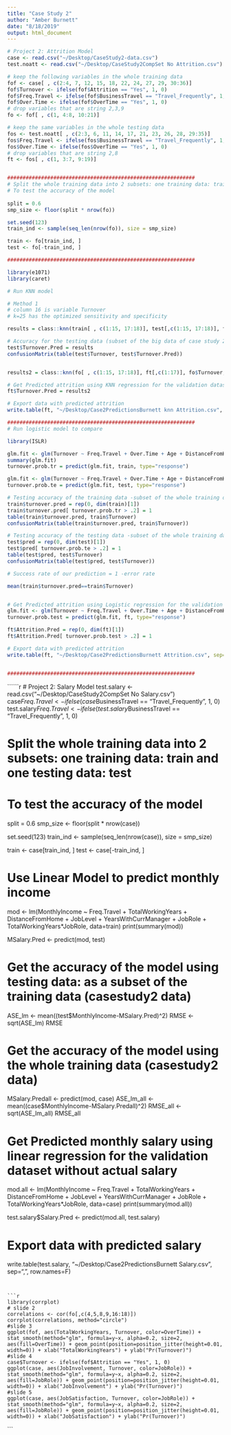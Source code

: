 ```yaml
---
title: "Case Study 2"
author: "Amber Burnett"
date: "8/18/2019"
output: html_document
---
```


```r
# Project 2: Attrition Model
case <- read.csv("~/Desktop/CaseStudy2-data.csv")
test.noatt <- read.csv("~/Desktop/CaseStudy2CompSet No Attrition.csv")

# keep the following variables in the whole training data
fof <- case[ , c(2:4, 7, 12, 15, 18, 22, 24, 27, 29, 30:36)]
fof$Turnover <- ifelse(fof$Attrition == "Yes", 1, 0)
fof$Freq.Travel <- ifelse(fof$BusinessTravel == "Travel_Frequently", 1, 0)
fof$Over.Time <- ifelse(fof$OverTime == "Yes", 1, 0)
# drop variables that are string 2,3,9
fo <- fof[ , c(1, 4:8, 10:21)]

# keep the same variables in the whole testing data
fos <- test.noatt[ , c(2:3, 6, 11, 14, 17, 21, 23, 26, 28, 29:35)]
fos$Freq.Travel <- ifelse(fos$BusinessTravel == "Travel_Frequently", 1, 0)
fos$Over.Time <- ifelse(fos$OverTime == "Yes", 1, 0)
# drop variables that are string 2,8
ft <- fos[ , c(1, 3:7, 9:19)]


#############################################################
# Split the whole training data into 2 subsets: one training data: train and one testing data: test
# To test the accuracy of the model
 
split = 0.6 
smp_size <- floor(split * nrow(fo))

set.seed(123)
train_ind <- sample(seq_len(nrow(fo)), size = smp_size)

train <- fo[train_ind, ]
test <- fo[-train_ind, ]

#############################################################

library(e1071)
library(caret)

# Run KNN model 

# Method 1
# column 16 is variable Turnover
# k=25 has the optimized sensitivity and specificity

results = class::knn(train[ , c(1:15, 17:18)], test[,c(1:15, 17:18)], train$Turnover, k=25)

# Accuracy for the testing data (subset of the big data of case study 2)
test$Turnover.Pred = results
confusionMatrix(table(test$Turnover, test$Turnover.Pred))


results2 = class::knn(fo[ , c(1:15, 17:18)], ft[,c(1:17)], fo$Turnover, k=25)

# Get Predicted attrition using KNN regression for the validation dataset without actual attrition
ft$Turnover.Pred = results2

# Export data with predicted attrition
write.table(ft, "~/Desktop/Case2PredictionsBurnett knn Attrition.csv", sep=",", row.names=F)

#############################################################
# Run logistic model to compare

library(ISLR)

glm.fit <- glm(Turnover ~ Freq.Travel + Over.Time + Age + DistanceFromHome+ EnvironmentSatisfaction + JobInvolvement + JobSatisfaction + NumCompaniesWorked + RelationshipSatisfaction + StockOptionLevel + TotalWorkingYears + WorkLifeBalance + YearsSinceLastPromotion, data = train, family = binomial)
summary(glm.fit)
turnover.prob.tr = predict(glm.fit, train, type="response")

glm.fit <- glm(Turnover ~ Freq.Travel + Over.Time + Age + DistanceFromHome+ EnvironmentSatisfaction + JobInvolvement + JobSatisfaction + NumCompaniesWorked + RelationshipSatisfaction + StockOptionLevel + TotalWorkingYears + WorkLifeBalance + YearsSinceLastPromotion, data = test, family = binomial)
turnover.prob.te = predict(glm.fit, test, type="response")

# Testing accuracy of the training data -subset of the whole training data (casestudy2data)
train$turnover.pred = rep(0, dim(train)[1])
train$turnover.pred[ turnover.prob.tr > .2] = 1
table(train$turnover.pred, train$Turnover)
confusionMatrix(table(train$turnover.pred, train$Turnover))

# Testing accuracy of the testing data -subset of the whole training data (casestudy2data)
test$pred = rep(0, dim(test)[1])
test$pred[ turnover.prob.te > .2] = 1
table(test$pred, test$Turnover)
confusionMatrix(table(test$pred, test$Turnover))

# Success rate of our prediction = 1 -error rate

mean(train$turnover.pred==train$Turnover)


# Get Predicted attrition using Logistic regression for the validation dataset without actual attrition
glm.fit <- glm(Turnover ~ Freq.Travel + Over.Time + Age + DistanceFromHome+ EnvironmentSatisfaction + JobInvolvement + JobSatisfaction + NumCompaniesWorked + RelationshipSatisfaction + StockOptionLevel + TotalWorkingYears + WorkLifeBalance + YearsSinceLastPromotion, data = fo, family = binomial)
turnover.prob.test = predict(glm.fit, ft, type="response")

ft$Attrition.Pred = rep(0, dim(ft)[1])
ft$Attrition.Pred[ turnover.prob.test > .2] = 1

# Export data with predicted attrition
write.table(ft, "~/Desktop/Case2PredictionsBurnett Attrition.csv", sep=",", row.names=F)


#############################################################
```




``````r
# Project 2: Salary Model
test.salary <- read.csv("~/Desktop/CaseStudy2CompSet No Salary.csv")
case$Freq.Travel <- ifelse(case$BusinessTravel == "Travel_Frequently", 1, 0)
test.salary$Freq.Travel <- ifelse(test.salary$BusinessTravel == "Travel_Frequently", 1, 0)


#############################################################
# Split the whole training data into 2 subsets: one training data: train and one testing data: test
# To test the accuracy of the model
 
split = 0.6 
smp_size <- floor(split * nrow(case))

set.seed(123)
train_ind <- sample(seq_len(nrow(case)), size = smp_size)

train <- case[train_ind, ]
test <- case[-train_ind, ]

#############################################################
# Use Linear Model to predict monthly income


mod <- lm(MonthlyIncome ~ Freq.Travel + TotalWorkingYears + DistanceFromHome + JobLevel + YearsWithCurrManager + JobRole + TotalWorkingYears*JobRole, data=train)
print(summary(mod))

MSalary.Pred <- predict(mod, test)

# Get the accuracy of the model using testing data: as a subset of the training data (casestudy2 data)
ASE_lm <- mean((test$MonthlyIncome-MSalary.Pred)^2)
RMSE <- sqrt(ASE_lm)
RMSE

# Get the accuracy of the model using the whole training data (casestudy2 data)
MSalary.Predall <- predict(mod, case)
ASE_lm_all <- mean((case$MonthlyIncome-MSalary.Predall)^2)
RMSE_all <- sqrt(ASE_lm_all)
RMSE_all

# Get Predicted monthly salary using linear regression for the validation dataset without actual salary

mod.all <- lm(MonthlyIncome ~ Freq.Travel + TotalWorkingYears + DistanceFromHome + JobLevel + YearsWithCurrManager + JobRole + TotalWorkingYears*JobRole, data=case)
print(summary(mod.all))

test.salary$Salary.Pred <- predict(mod.all, test.salary)

# Export data with predicted salary
write.table(test.salary, "~/Desktop/Case2PredictionsBurnett Salary.csv", sep=",", row.names=F)

#############################################################
```


```r
library(corrplot)
# slide 2
correlations <- cor(fo[,c(4,5,8,9,16:18)])
corrplot(correlations, method="circle")
#slide 3
ggplot(fof, aes(TotalWorkingYears, Turnover, color=OverTime)) + stat_smooth(method="glm", formula=y~x, alpha=0.2, size=2, aes(fill=OverTime)) + geom_point(position=position_jitter(height=0.01, width=0)) + xlab("TotalWorkingYears") + ylab("Pr(Turnover)")
#slide 4
case$Turnover <- ifelse(fof$Attrition == "Yes", 1, 0)
ggplot(case, aes(JobInvolvement, Turnover, color=JobRole)) + stat_smooth(method="glm", formula=y~x, alpha=0.2, size=2, aes(fill=JobRole)) + geom_point(position=position_jitter(height=0.01, width=0)) + xlab("JobInvolvement") + ylab("Pr(Turnover)")
#slide 5
ggplot(case, aes(JobSatisfaction, Turnover, color=JobRole)) + stat_smooth(method="glm", formula=y~x, alpha=0.2, size=2, aes(fill=JobRole)) + geom_point(position=position_jitter(height=0.01, width=0)) + xlab("JobSatisfaction") + ylab("Pr(Turnover)")
```


















```